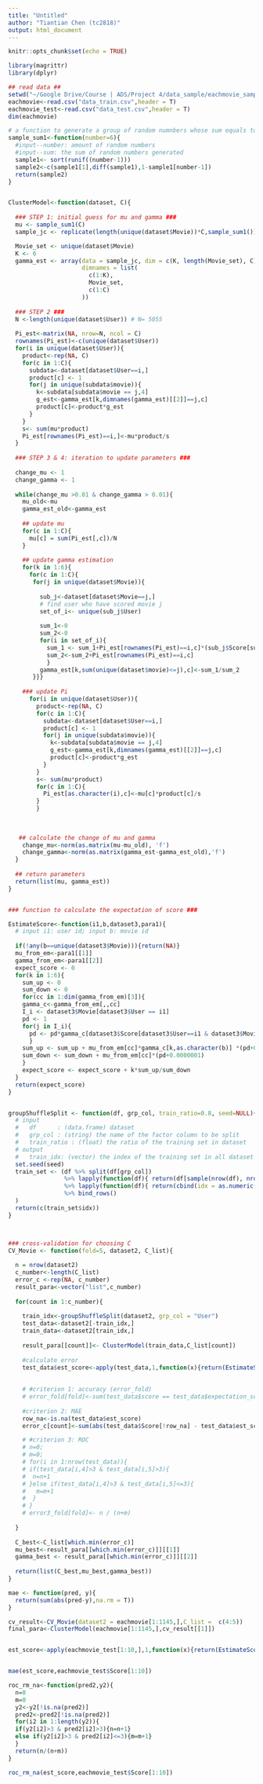 ```yaml
---
title: "Untitled"
author: "Tiantian Chen (tc2818)"
output: html_document
---
```


```r
knitr::opts_chunk$set(echo = TRUE)
```

```r

library(magrittr)
library(dplyr)

## read data ##
setwd("~/Google Drive/Course | ADS/Project 4/data_sample/eachmovie_sample")
eachmovie<-read.csv("data_train.csv",header = T)
eachmovie_test<-read.csv("data_test.csv",header = T)
dim(eachmovie)

```


```r

# a function to generate a group of random numnbers whose sum equals to 1
sample_sum1<-function(number=6){
  #input--number: amount of random numbers
  #input--sum: the sum of random numbers generated
  sample1<- sort(runif((number-1)))
  sample2<-c(sample1[1],diff(sample1),1-sample1[number-1])
  return(sample2)
}


ClusterModel<-function(dataset, C){
  
  ### STEP 1: initial guess for mu and gamma ###
  mu <- sample_sum1(C)
  sample_jc <- replicate(length(unique(dataset$Movie))*C,sample_sum1())

  Movie_set <- unique(dataset$Movie)
  K <- 6
  gamma_est <- array(data = sample_jc, dim = c(K, length(Movie_set), C), # array: k j c
                     dimnames = list(
                       c(1:K), 
                       Movie_set,
                       c(1:C)
                     ))
  
  ### STEP 2 ###
  N <-length(unique(dataset$User)) # N= 5055
  
  Pi_est<-matrix(NA, nrow=N, ncol = C)
  rownames(Pi_est)<-c(unique(dataset$User))
  for(i in unique(dataset$User)){
    product<-rep(NA, C)
    for(c in 1:C){
      subdata<-dataset[dataset$User==i,]
      product[c] <- 1
      for(j in unique(subdata$movie)){
        k<-subdata[subdata$movie == j,4]
        g_est<-gamma_est[k,dimnames(gamma_est)[[2]]==j,c] 
        product[c]<-product*g_est
      }
    }
    s<- sum(mu*product)
    Pi_est[rownames(Pi_est)==i,]<-mu*product/s
  }
  
  ### STEP 3 & 4: iteration to update parameters ###
  
  change_mu <- 1
  change_gamma <- 1
 
  while(change_mu >0.01 & change_gamma > 0.01){
    mu_old<-mu  
    gamma_est_old<-gamma_est
    
    ## update mu
    for(c in 1:C){
      mu[c] = sum(Pi_est[,c])/N
    }
  
    ## update gamma estimation
    for(k in 1:6){
      for(c in 1:C){
       for(j in unique(dataset$Movie)){
      
         sub_j<-dataset[dataset$Movie==j,]
         # find user who have scored movie j
         set_of_i<- unique(sub_j$User)
       
         sum_1<-0
         sum_2<-0
         for(i in set_of_i){
           sum_1 <- sum_1+Pi_est[rownames(Pi_est)==i,c]*(sub_j$Score[sub_j$User==i]==k)
           sum_2<-sum_2+Pi_est[rownames(Pi_est)==i,c]
           }
         gamma_est[k,sum(unique(dataset$movie)<=j),c]<-sum_1/sum_2
       }}}
    
    ### update Pi
      for(i in unique(dataset$User)){
        product<-rep(NA, C)
        for(c in 1:C){
          subdata<-dataset[dataset$User==i,]
          product[c] <- 1
          for(j in unique(subdata$movie)){
            k<-subdata[subdata$movie == j,4]
            g_est<-gamma_est[k,dimnames(gamma_est)[[2]]==j,c] 
            product[c]<-product*g_est
          }
        }
        s<- sum(mu*product)
        for(c in 1:C){
          Pi_est[as.character(i),c]<-mu[c]*product[c]/s
        }
        }
    
    
  
   ## calculate the change of mu and gamma
    change_mu<-norm(as.matrix(mu-mu_old), 'f')
    change_gamma<-norm(as.matrix(gamma_est-gamma_est_old),'f')
  }
  
  ## return parameters
  return(list(mu, gamma_est))
}


### function to calculate the expectation of score ###

EstimateScore<-function(i1,b,dataset3,para1){
  # input i1: user id; input b: movie id
  
  if(!any(b==unique(dataset3$Movie))){return(NA)}
  mu_from_em<-para1[[1]]
  gamma_from_em<-para1[[2]]
  expect_score <- 0
  for(k in 1:6){
    sum_up <- 0
    sum_down <- 0
    for(cc in 1:dim(gamma_from_em)[3]){
    gamma_c<-gamma_from_em[,,cc]
    I_i <- dataset3$Movie[dataset3$User == i1]
    pd <- 1
    for(j in I_i){
      pd <- pd*gamma_c[dataset3$Score[dataset3$User==i1 & dataset3$Movie==j],as.character(j)]
      }
    sum_up <- sum_up + mu_from_em[cc]*gamma_c[k,as.character(b)] *(pd+0.0000001)
    sum_down <- sum_down + mu_from_em[cc]*(pd+0.0000001)
    }
    expect_score <- expect_score + k*sum_up/sum_down
  }
  return(expect_score)
}


groupShuffleSplit <- function(df, grp_col, train_ratio=0.8, seed=NULL){
  # input
  #   df      : (data.frame) dataset
  #   grp_col : (string) the name of the factor column to be split
  #   train_ratio : (float) the ratio of the training set in dataset
  # output
  #   train_idx: (vector) the index of the training set in all dataset 
  set.seed(seed)
  train_set <- (df %>% split(df[grp_col]) 
                %>% lapply(function(df){ return(df[sample(nrow(df), nrow(df)*train_ratio), ]) }) 
                %>% lapply(function(df){ return(cbind(idx = as.numeric(rownames(df)), df)) }) 
                %>% bind_rows()
  )
  return(c(train_set$idx))
}



### cross-validation for choosing C
CV_Movie <- function(fold=5, dataset2, C_list){
  
  n = nrow(dataset2)
  c_number<-length(C_list)
  error_c <-rep(NA, c_number)
  result_para<-vector("list",c_number)
  
  for(count in 1:c_number){
        
    train_idx<-groupShuffleSplit(dataset2, grp_col = "User")
    test_data<-dataset2[-train_idx,]
    train_data<-dataset2[train_idx,]
      
    result_para[[count]]<- ClusterModel(train_data,C_list[count])
      
    #calculate error
    test_data$est_score<-apply(test_data,1,function(x){return(EstimateScore(x[3],x[2],train_data,result_para[[count]]))})
    
    
    # #criterion 1: accuracy (error_fold)
    # error_fold[fold]<-sum(test_data$score == test_data$expectation_score)/(n/5)
    
    #criterion 2: MAE
    row_na<-is.na(test_data$est_score)
    error_c[count]<-sum(abs(test_data$Score[!row_na] - test_data$est_score[!row_na]))/(nrow(test_data)-sum(row_na))

    # #criterion 3: ROC
    # n=0;
    # m=0;
    # for(i in 1:nrow(test_data)){
    # if(test_data[i,4]>3 & test_data[i,5]>3){
    #  n=n+1
    # }else if(test_data[i,4]>3 & test_data[i,5]<=3){
    #   m=m+1
    #  }
    # }
    # error3_fold[fold]<- n / (n+m)
    
  }
  
  C_best<-C_list[which.min(error_c)]
  mu_best<-result_para[[which.min(error_c)]][[1]]
  gamma_best <- result_para[[which.min(error_c)]][[2]]
  
  return(list(C_best,mu_best,gamma_best))
}

mae <- function(pred, y){
  return(sum(abs(pred-y),na.rm = T))
}


```

```r

cv_result<-CV_Movie(dataset2 = eachmovie[1:1145,],C_list =  c(4:5))
final_para<-ClusterModel(eachmovie[1:1145,],cv_result[[1]])


est_score<-apply(eachmovie_test[1:10,],1,function(x){return(EstimateScore(x[3],x[2],eachmovie[1:1145,],final_para))})


mae(est_score,eachmovie_test$Score[1:10])

roc_rm_na<-function(pred2,y2){
  n=0
  m=0
  y2<-y2[!is.na(pred2)]
  pred2<-pred2[!is.na(pred2)]
  for(i2 in 1:length(y2)){
  if(y2[i2]>3 & pred2[i2]>3){n=n+1}
  else if(y2[i2]>3 & pred2[i2]<=3){m=m+1}
  }
  return(n/(n+m))
}

roc_rm_na(est_score,eachmovie_test$Score[1:10])



```
